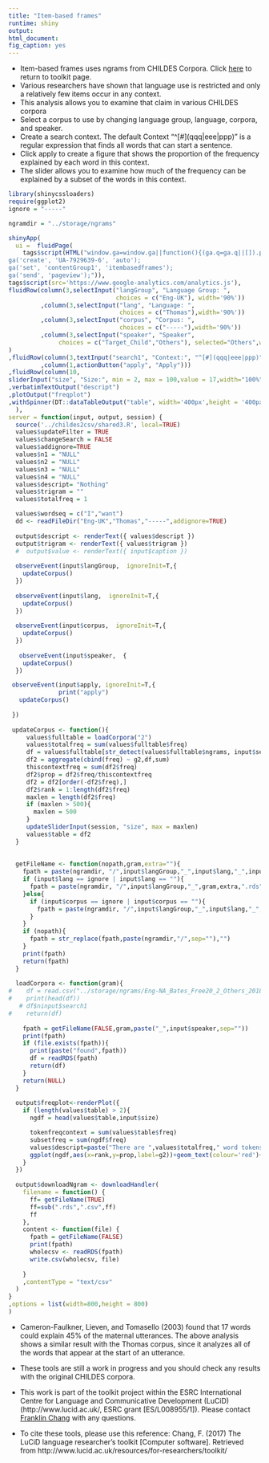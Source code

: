 ```yaml
---
title: "Item-based frames"
runtime: shiny
output: 
html_document: 
fig_caption: yes
---
```


- Item-based frames uses ngrams from CHILDES Corpora.  Click [here](../) to return to toolkit page.
- Various researchers have shown that language use is restricted and only a relatively few items occur in any context.
- This analysis allows you to examine that claim in various CHILDES corpora
- Select a corpus to use by changing language group, language, corpora, and speaker. 
- Create a search context.  The default Context "\^\[#](qqq|eee|ppp)" is a regular expression that finds all words that can start a sentence.
- Click apply to create a figure that shows the proportion of the frequency explained by each word in this context.
- The slider allows you to examine how much of the frequency can be explained by a subset of the words in this context.
```r
library(shinycssloaders)
require(ggplot2)
ignore = "-----"

ngramdir = "../storage/ngrams"


```

```r

shinyApp(
  ui =  fluidPage(
    tags$script(HTML("window.ga=window.ga||function(){(ga.q=ga.q||[]).push(arguments)};ga.l=+new Date;
ga('create', 'UA-7929639-6', 'auto');
ga('set', 'contentGroup1', 'itembasedframes'); 
ga('send', 'pageview');")),
tags$script(src='https://www.google-analytics.com/analytics.js'),
fluidRow(column(3,selectInput("langGroup", "Language Group: ", 
                              choices = c("Eng-UK"), width='90%'))
         ,column(3,selectInput("lang", "Language: ",
                               choices = c("Thomas"),width='90%'))
         ,column(3,selectInput("corpus", "Corpus: ", 
                               choices = c("-----"),width='90%'))
         ,column(3,selectInput("speaker", "Speaker", 
              choices = c("Target_Child","Others"), selected="Others",width='90%'))
)
,fluidRow(column(3,textInput("search1", "Context:", "^[#](qqq|eee|ppp)"))
         ,column(1,actionButton("apply", "Apply")))
,fluidRow(column(10,
sliderInput("size", "Size:", min = 2, max = 100,value = 17,width="100%")))
,verbatimTextOutput("descript")
,plotOutput("freqplot")
,withSpinner(DT::dataTableOutput("table", width='400px',height = '400px'))
  ),
server = function(input, output, session) {
  source('../childes2csv/shared3.R', local=TRUE)
  values$updateFilter = TRUE
  values$changeSearch = FALSE
  values$addignore=TRUE
  values$n1 = "NULL"
  values$n2 = "NULL"
  values$n3 = "NULL"
  values$n4 = "NULL"
  values$descript= "Nothing"
  values$trigram = ""
  values$totalfreq = 1

  values$wordseq = c("I","want")
  dd <- readFileDir("Eng-UK","Thomas","-----",addignore=TRUE)
  
  output$descript <- renderText({ values$descript })
  output$trigram <- renderText({ values$trigram })
  #  output$value <- renderText({ input$caption })
  
  observeEvent(input$langGroup,  ignoreInit=T,{
    updateCorpus()
  })
  
  observeEvent(input$lang,  ignoreInit=T,{
    updateCorpus()
  })
  
  observeEvent(input$corpus,  ignoreInit=T,{
    updateCorpus()
  })
  
   observeEvent(input$speaker,  {
    updateCorpus()
  })

 observeEvent(input$apply, ignoreInit=T,{
              print("apply")
   updateCorpus()
   
 })
 
 updateCorpus <- function(){
     values$fulltable = loadCorpora("2")
     values$totalfreq = sum(values$fulltable$freq)
     df = values$fulltable[str_detect(values$fulltable$ngrams, input$search1),]
     df2 = aggregate(cbind(freq) ~ g2,df,sum)
     thiscontextfreq = sum(df2$freq)
     df2$prop = df2$freq/thiscontextfreq
     df2 = df2[order(-df2$freq),]
     df2$rank = 1:length(df2$freq)
     maxlen = length(df2$freq)
     if (maxlen > 500){
       maxlen = 500
     }
     updateSliderInput(session, "size", max = maxlen)
     values$table = df2
  }
  
  
  getFileName <- function(nopath,gram,extra=""){
    fpath = paste(ngramdir, "/",input$langGroup,"_",input$lang,"_",input$corpus, "_",gram,extra,".rds",sep="")
    if (input$lang == ignore | input$lang == ""){
      fpath = paste(ngramdir, "/",input$langGroup,"_",gram,extra,".rds",sep="")
    }else{
      if (input$corpus == ignore | input$corpus == ""){
        fpath = paste(ngramdir, "/",input$langGroup,"_",input$lang,"_",gram,extra,".rds",sep="")
      }
    }
    if (nopath){
      fpath = str_replace(fpath,paste(ngramdir,"/",sep=""),"")
    }
    print(fpath)
    return(fpath)
  }
  
  loadCorpora <- function(gram){
#    df = read.csv("../storage/ngrams/Eng-NA_Bates_Free20_2_Others_2018-11-11.csv")
#    print(head(df))
   # df$ninput$search1
#    return(df)
    
    fpath = getFileName(FALSE,gram,paste("_",input$speaker,sep=""))
    print(fpath)
    if (file.exists(fpath)){
      print(paste("found",fpath))
      df = readRDS(fpath)
      return(df)
    }
    return(NULL)
  }
  
  output$freqplot<-renderPlot({
    if (length(values$table) > 2){
      ngdf = head(values$table,input$size)

      tokenfreqcontext = sum(values$table$freq)
      subsetfreq = sum(ngdf$freq)
      values$descript=paste("There are ",values$totalfreq," word tokens in this corpus by the above speaker.\nThere are ",length(values$table$freq)," unique words that follow the search context (",tokenfreqcontext ," token freq).\nThe top ",input$size," words cover ",100*subsetfreq/tokenfreqcontext,"% of the possible words." ,sep="")
      ggplot(ngdf,aes(x=rank,y=prop,label=g2))+geom_text(colour='red')+stat_smooth(method="lm")+coord_flip()
    }
  })
  
  output$downloadNgram <- downloadHandler(
    filename = function() { 
      ff= getFileName(TRUE)
      ff=sub(".rds",".csv",ff)
      ff
    },
    content <- function(file) {
      fpath = getFileName(FALSE)
      print(fpath)
      wholecsv <- readRDS(fpath)
      write.csv(wholecsv, file)
      
    }
    ,contentType = "text/csv"
  )
}
,options = list(width=800,height = 800)
)
```

- Cameron-Faulkner, Lieven, and Tomasello (2003) found that 17 words could explain 45% of the maternal utterances.  The above analysis shows a similar result with the Thomas corpus, since it analyzes all of the words that appear at the start of an utterance.

- These tools are still a work in progress and you should check any results with the original CHILDES corpora.  

- This work is part of the toolkit project within the ESRC International Centre for Language and Communicative Development (LuCiD) (http://www.lucid.ac.uk/, ESRC grant [ES/L008955/1]).  Please contact [Franklin Chang](https://sites.google.com/site/sentenceproductionmodel/cv) with any questions.
- To cite these tools, please use this reference: Chang, F. (2017) The LuCiD language researcher's toolkit [Computer software]. Retrieved from http://www.lucid.ac.uk/resources/for-researchers/toolkit/

